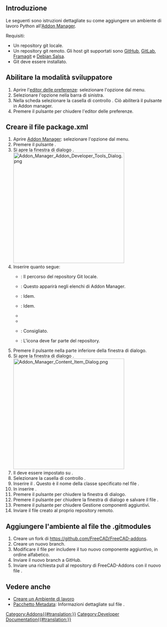 <languages/>
{{TOCright}}

<span id="Introduction"></span>
== Introduzione ==

Le seguenti sono istruzioni dettagliate su come aggiungere un ambiente di lavoro Python all'[[Std_AddonMgr/it|Addon Manager]].

Requisiti:
* Un repository git locale.
* Un repository git remoto. Gli host git supportati sono [https://github.com GitHub], [https://about.gitlab.com/ GitLab], [https://framagit.org/public/projects Framagit] e [https://salsa.debian.org/public Debian Salsa].
* Git deve essere installato.

<span id="Enable_developer_mode"></span>
== Abilitare la modalità sviluppatore ==

# Aprire l'[[Preferences_Editor|editor delle preferenze]]: selezionare l'opzione {{MenuCommand|Modifica → [[Image:Std_DlgPreferences.svg|16px]] Preferenze...}} dal menu.
# Selezionare l'opzione {{MenuCommand|[[Image:Std_AddonMgr.svg|16px]] Addon Manager}} nella barra di sinistra.
# Nella scheda {{MenuCommand|Opzioni di Addon Manager}} selezionare la casella di controllo {{MenuCommand|Modalità sviluppatore Addon}}. Ciò abiliterà il pulsante {{Button|Strumenti di sviluppo...}} in Addon manager.
# Premere il pulsante {{Button|OK}} per chiudere l'editor delle preferenze.

<span id="Create_the_package.xml_file"></span>
== Creare il file package.xml ==

# Aprire [[Std_AddonMgr/it|Addon Manager]]: selezionare l'opzione {{MenuCommand|Strumenti → [[Image:Std_AddonMgr.svg|16px]] Addon manager}} dal menu.
# Premere il pulsante {{Button|Strumenti di sviluppo...}}.
# Si apre la finestra di dialogo {{MenuCommand|Estensioni strumenti per sviluppatori}}.<br>[[Image:Addon_Manager_Addon_Developer_Tools_Dialog.png|350px]]
# Inserire quanto segue:
#* {{MenuCommand|Percorso per l'estensione}}: Il percorso del repository Git locale.
#* {{MenuCommand|Nome dell'estensione}}: Questo apparirà negli elenchi di Addon Manager.
#* {{MenuCommand|Descrizione}}: Idem.
#* {{MenuCommand|Versione}}: Idem.
#* {{MenuCommand|URL del repository}}
#* {{MenuCommand|Ramo primario}}
#* {{MenuCommand|URL del README}}: Consigliato.
#* {{MenuCommand|Icona}}: L'icona deve far parte del repository.
# Premere il pulsante {{Button|[[Image:List-add.svg|16px]]}} nella parte inferiore della finestra di dialogo.
# Si apre la finestra di dialogo {{MenuCommand|Contenuto dell'estensione}}.<br>[[Image:Addon_Manager_Content_Item_Dialog.png|350px]]
# Il {{MenuCommand|Tipo del contenuto}} deve essere impostato su {{Value|Workbench}}.
# Selezionare la casella di controllo {{MenuCommand|Questo è l'unico elemento nel componente aggiuntivo}}.
# Inserire il {{MenuCommand|Nome della classe del Workbench}}. Questo è il nome della classe specificato nel file {{FileName|InitGui.py}}.
# In {{MenuCommand|Sottodirectory}} inserire {{Value|./}}.
# Premere il pulsante {{Button|OK}} per chiudere la finestra di dialogo.
# Premere il pulsante {{Button|Salva}} per chiudere la finestra di dialogo {{MenuCommand|Estensioni strumenti per sviluppatori}} e salvare il file {{FileName|package.xml}}.
# Premere il pulsante {{Button|[[Image:Process-stop.svg|16px]] Chiudi}} per chiudere Gestione componenti aggiuntivi.
# Inviare il file creato al proprio repository remoto.

<span id="Add_the_workbench_to_the_.gitmodules_file"></span>
== Aggiungere l'ambiente al file the .gitmodules ==

# Creare un fork di https://github.com/FreeCAD/FreeCAD-addons.
# Creare un nuovo branch.
# Modificare il file {{FileName|.gitmodules}} per includere il tuo nuovo componente aggiuntivo, in ordine alfabetico.
# Inviare il nuovo branch a GitHub.
# Inviare una richiesta pull al repository di FreeCAD-Addons con il nuovo file {{FileName|.gitmodules}}.

<span id="See_also"></span>
== Vedere anche ==

* [[Workbench_creation/it|Creare un Ambiente di lavoro]]
* [[Package_Metadata/it|Pacchetto Metadata]]: Informazioni dettagliate sul file {{FileName|package.xml}}.


[[Category:Addons{{#translation:}}]]
[[Category:Developer Documentation{{#translation:}}]]